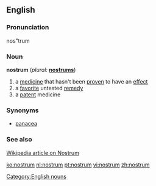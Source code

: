 ==English==

===Pronunciation===
nos"trum

===Noun===
'''nostrum'''  (''plural:'' '''[[nostrums]]''')
# a [[medicine]] that hasn't been [[proven]] to have an [[effect]]
# a [[favorite]] untested [[remedy]]
# a [[patent]] medicine

===Synonyms===
* [[panacea]]

===See also===
[http://en.wikipedia.org/wiki/Nostrum Wikipedia article on Nostrum]

[[Category:English nouns]]

[[ko:nostrum]]
[[nl:nostrum]]
[[pt:nostrum]]
[[vi:nostrum]]
[[zh:nostrum]]